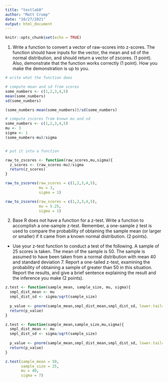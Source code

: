 ```yaml
---
title: "testlab8"
author: "Matt Crump"
date: "10/27/2021"
output: html_document
---
```


```r
knitr::opts_chunk$set(echo = TRUE)
```

1. Write a function to convert a vector of raw-scores into z-scores. The function should have inputs for the vector, the mean and sd of the normal distribution, and should return a vector of zscores. (1 point). Also, demonstrate that the function works correctly (1 point). How you make the demonstration is up to you.

```r

# write what the function does

# compute mean and sd from scores
some_numbers <- c(1,2,3,4,5)
mean(some_numbers)
sd(some_numbers)

(some_numbers-mean(some_numbers))/sd(some_numbers)

# compute zscores from known mu and sd
some_numbers <- c(1,2,3,4,5)
mu <- 3
sigma <- 1
(some_numbers-mu)/sigma


# put it into a function

raw_to_zscores <- function(raw_scores,mu,sigma){
  z_scores <- (raw_scores-mu)/sigma
  return(z_scores)
}

raw_to_zscores(raw_scores = c(1,2,3,4,5),
               mu = 3,
               sigma = 1)

raw_to_zscores(raw_scores = c(1,2,3,4,5),
               mu = 5.25,
               sigma = 1)

```

2. Base R does not have a function for a z-test. Write a function to accomplish a one-sample z-test. Remember, a one-sample z test is used to compare the probability of obtaining the sample mean (or larger or smaller) if it came from a known normal distribution. (2 points).

- Use your z-test function to conduct a test of the following. A sample of 25 scores is taken. The mean of the sample is 50. The sample is assumed to have been taken from a normal distribution with mean 40 and standard deviation 7. Report a one-tailed z-test, examining the probability of obtaining a sample of greater than 50 in this situation. Report the results, and give a brief sentence explaining the result and the inference you make (2 points).

```r

z.test <- function(sample_mean, sample_size, mu, sigma){
  smpl_dist_mean <- mu
  smpl_dist_sd <- sigma/sqrt(sample_size)
  
  p_value <- pnorm(sample_mean,smpl_dist_mean,smpl_dist_sd, lower.tail=FALSE)
  return(p_value)
}

z.test <- function(sample_mean,sample_size,mu,sigma){
  smpl_dist_mean <- mu
  smpl_dist_sd <- sigma/sqrt(sample_size)
  
  p_value <- pnorm(sample_mean,smpl_dist_mean,smpl_dist_sd, lower.tail=FALSE)
  return(p_value)
}

z.test(sample_mean = 50,
       sample_size = 25,
       mu = 40,
       sigma = 7)

```


